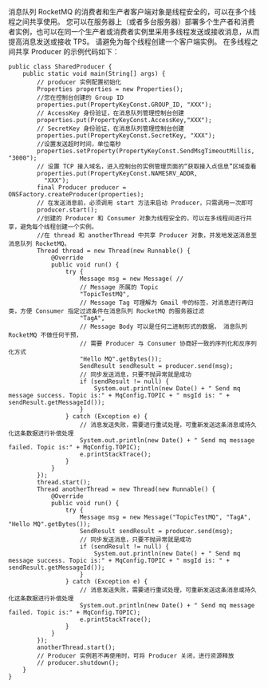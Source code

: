 消息队列 RocketMQ 的消费者和生产者客户端对象是线程安全的，可以在多个线程之间共享使用。
您可以在服务器上（或者多台服务器）部署多个生产者和消费者实例，也可以在同一个生产者或消费者实例里采用多线程发送或接收消息，从而提高消息发送或接收 TPS。 请避免为每个线程创建一个客户端实例。
在多线程之间共享 Producer 的示例代码如下：
```
public class SharedProducer {
    public static void main(String[] args) {
        // producer 实例配置初始化
        Properties properties = new Properties();
        //您在控制台创建的 Group ID
        properties.put(PropertyKeyConst.GROUP_ID, "XXX");
        // AccessKey 身份验证，在消息队列管理控制台创建
        properties.put(PropertyKeyConst.AccessKey,"XXX");
        // SecretKey 身份验证，在消息队列管理控制台创建
        properties.put(PropertyKeyConst.SecretKey, "XXX");
        //设置发送超时时间，单位毫秒 
        properties.setProperty(PropertyKeyConst.SendMsgTimeoutMillis, "3000");
        // 设置 TCP 接入域名，进入控制台的实例管理页面的“获取接入点信息”区域查看
        properties.put(PropertyKeyConst.NAMESRV_ADDR,
          "XXX");
        final Producer producer = ONSFactory.createProducer(properties);
        // 在发送消息前，必须调用 start 方法来启动 Producer，只需调用一次即可
        producer.start();
        //创建的 Producer 和 Consumer 对象为线程安全的，可以在多线程间进行共享，避免每个线程创建一个实例。
        //在 thread 和 anotherThread 中共享 Producer 对象，并发地发送消息至消息队列 RocketMQ。
        Thread thread = new Thread(new Runnable() {
            @Override
            public void run() {
                try {
                    Message msg = new Message( //
                    // Message 所属的 Topic
                    "TopicTestMQ",
                    // Message Tag 可理解为 Gmail 中的标签，对消息进行再归类，方便 Consumer 指定过滤条件在消息队列 RocketMQ 的服务器过滤
                    "TagA",
                    // Message Body 可以是任何二进制形式的数据， 消息队列 RocketMQ 不做任何干预，
                    // 需要 Producer 与 Consumer 协商好一致的序列化和反序列化方式
                    "Hello MQ".getBytes());
                    SendResult sendResult = producer.send(msg);
                    // 同步发送消息，只要不抛异常就是成功
                    if (sendResult != null) {
                        System.out.println(new Date() + " Send mq message success. Topic is:" + MqConfig.TOPIC + " msgId is: " + sendResult.getMessageId());
                    }
                } catch (Exception e) {
                    // 消息发送失败，需要进行重试处理，可重新发送这条消息或持久化这条数据进行补偿处理
                    System.out.println(new Date() + " Send mq message failed. Topic is:" + MqConfig.TOPIC);
                    e.printStackTrace();
                }
            }
        });
        thread.start();
        Thread anotherThread = new Thread(new Runnable() {
            @Override
            public void run() {
                try {
                    Message msg = new Message("TopicTestMQ", "TagA", "Hello MQ".getBytes());
                    SendResult sendResult = producer.send(msg);
                    // 同步发送消息，只要不抛异常就是成功
                    if (sendResult != null) {
                        System.out.println(new Date() + " Send mq message success. Topic is:" + MqConfig.TOPIC + " msgId is: " + sendResult.getMessageId());
                    }
                } catch (Exception e) {
                    // 消息发送失败，需要进行重试处理，可重新发送这条消息或持久化这条数据进行补偿处理
                    System.out.println(new Date() + " Send mq message failed. Topic is:" + MqConfig.TOPIC);
                    e.printStackTrace();
                }
            }
        });
        anotherThread.start();
        // Producer 实例若不再使用时，可将 Producer 关闭，进行资源释放
        // producer.shutdown();
    }
}
```